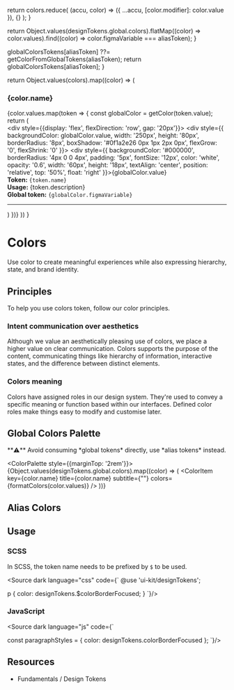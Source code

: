 

  return colors.reduce(
    (accu, color) => ({
      ...accu,
      [color.modifier]: color.value
    }),
    {}
  );
}

  return Object.values(designTokens.global.colors).flatMap((color) => color.values).find((color) => color.figmaVariable === aliasToken);
}

  globalColorsTokens[aliasToken] ??= getColorFromGlobalTokens(aliasToken);
  return globalColorsTokens[aliasToken];
}

  return Object.values(colors).map((color) => (
    <div key={color.name}>
      <h3>{color.name}</h3>
      {color.values.map(token => {
        const globalColor = getColor(token.value);
        return (
          <div key={token.name}>
            <div style={{display: 'flex', flexDirection: 'row', gap: '20px'}}>
              <div style={{
                backgroundColor: globalColor.value,
                width: '250px',
                height: '80px',
                borderRadius: '8px',
                boxShadow: '#0f1a2e26 0px 1px 2px 0px',
                flexGrow: '0',
                flexShrink: '0'
              }}>
                <div style={{
                  backgroundColor: '#000000',
                  borderRadius: '4px 0 0 4px',
                  padding: '5px',
                  fontSize: '12px',
                  color: 'white',
                  opacity: '0.6',
                  width: '60px',
                  height: '18px',
                  textAlign: 'center',
                  position: 'relative',
                  top: '50%',
                  float: 'right'
                }}>{globalColor.value}</div>
              </div>
              <div>
                <strong>Token:</strong> <code>{token.name}</code><br/>
                <strong>Usage:</strong> {token.description}<br/>
                <strong>Global token:</strong> <code>{globalColor.figmaVariable}</code>
              </div>
            </div>
            <hr/>
          </div>
        )
      })}
    </div>
  ))
}

<Meta title="Fundamentals/Colors"/>

# Colors

Use color to create meaningful experiences while also expressing hierarchy, state, and brand identity.

## Principles

To help you use colors token, follow our color principles.

### Intent communication over aesthetics

Although we value an aesthetically pleasing use of colors, we place a higher value on clear communication.
Colors supports the purpose of the content, communicating things like hierarchy of information, interactive states, and the difference between distinct elements.

### Colors meaning

Colors have assigned roles in our design system.
They're used to convey a specific meaning or function based within our interfaces.
Defined color roles make things easy to modify and customise later.

## Global Colors Palette

<div className={[style.admonition, style.warning].join(' ')}>
  **⚠️** Avoid consuming *global tokens* directly, use *alias tokens* instead.
</div>

<ColorPalette style={{marginTop: '2rem'}}>
  {Object.values(designTokens.global.colors).map((color) => (
    <ColorItem
      key={color.name}
      title={color.name}
      subtitle={""}
      colors={formatColors(color.values)}
    />
  ))}
</ColorPalette>

## Alias Colors

<AliasColors colors={designTokens.alias.colors}/>

## Usage

### SCSS

In SCSS, the token name needs to be prefixed by `$` to be used.

<Source dark language="css" code={`
@use 'ui-kit/designTokens';

p {
  color: designTokens.$colorBorderFocused;
}
`}/>

### JavaScript

<Source dark language="js" code={`

const paragraphStyles = {
  color: designTokens.colorBorderFocused
};
`}/>

## Resources

* <LinkTo kind="Fundamentals/Design Tokens" story="docs">Fundamentals / Design Tokens</LinkTo>
